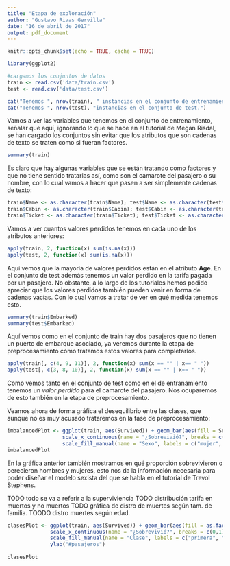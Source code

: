 ```yaml
---
title: "Etapa de exploración"
author: "Gustavo Rivas Gervilla"
date: "16 de abril de 2017"
output: pdf_document
---
```


```r
knitr::opts_chunk$set(echo = TRUE, cache = TRUE)
```

```r
library(ggplot2)
```

```r
#cargamos los conjuntos de datos
train <- read.csv('data/train.csv')
test <- read.csv('data/test.csv')

cat("Tenemos ", nrow(train), " instancias en el conjunto de entrenamiento.\n")
cat("Tenemos ", nrow(test), "instancias en el conjunto de test.")
```

Vamos a ver las variables que tenemos en el conjunto de entrenamiento, señalar que aquí, ignorando lo que se hace en el tutorial de Megan Risdal, se han cargado los conjuntos sin evitar que los atributos que son cadenas de texto se traten como si fueran factores.

```r
summary(train)
```

Es claro que hay algunas variables que se están tratando como factores y que no tiene sentido tratarlas así, como son el camarote del pasajero o su nombre, con lo cual vamos a hacer que pasen a ser simplemente cadenas de texto:

```r
train$Name <- as.character(train$Name); test$Name <- as.character(test$Name)
train$Cabin <- as.character(train$Cabin); test$Cabin <- as.character(test$Cabin)
train$Ticket <- as.character(train$Ticket); test$Ticket <- as.character(test$Ticket)
```

Vamos a ver cuantos valores perdidos tenemos en cada uno de los atributos anteriores:

```r
apply(train, 2, function(x) sum(is.na(x)))
apply(test, 2, function(x) sum(is.na(x)))
```

Aquí vemos que la mayoría de valores perdidos están en el atributo **Age**. En el conjunto de test además tenemos un valor perdido en la tarifa pagada por un pasajero. No obstante, a lo largo de los tutoriales hemos podido apreciar que los valores perdidos también pueden venir en forma de cadenas vacías. Con lo cual vamos a tratar de ver en qué medida tenemos esto.

```r
summary(train$Embarked)
summary(test$Embarked)
```

Aquí vemos como en el conjunto de train hay dos pasajeros que no tienen un puerto de embarque asociado, ya veremos durante la etapa de preprocesamiento cómo tratamos estos valores para completarlos.

```r
apply(train[, c(4, 9, 11)], 2, function(x) sum(x == "" | x== " "))
apply(test[, c(3, 8, 10)], 2, function(x) sum(x == "" | x== " "))
```

Como vemos tanto en el conjunto de test como en el de entranamiento tenemos un *valor perdido* para el camarote del pasajero. Nos ocuparemos de esto también en la etapa de preprocesamiento.

Veamos ahora de forma gráfica el desequilibrio entre las clases, que aunque no es muy acusado trataremos en la fase de preprocesamiento:

```r
imbalancedPlot <- ggplot(train, aes(Survived)) + geom_bar(aes(fill = Sex)) + 
                  scale_x_continuous(name = "¿Sobrevivió?", breaks = c(0,1), labels = c("0" = "No", "1" = "Sí")) +
                  scale_fill_manual(name = "Sexo", labels = c("mujer", "hombre"), values =  c("khaki3", "rosybrown4"))                   + ylab("#pasajeros")
imbalancedPlot
```

En la gráfica anterior también mostramos en qué proporción sobrevivieron o perecieron hombres y mujeres, esto nos da la información necesaria para poder diseñar el modelo sexista del que se habla en el tutorial de Trevol Stephens.

TODO todo se va a referir a la superviviencia
TODO distribución tarifa en muertos y no muertos
TODO gráfica de distro de muertes según tam. de familia.
TOODO distro muertes según edad.
```r
clasesPlot <- ggplot(train, aes(Survived)) + geom_bar(aes(fill = as.factor(Pclass))) +
              scale_x_continuous(name = "¿Sobrevivió?", breaks = c(0,1), labels = c("0" = "No", "1" = "Sí")) +
              scale_fill_manual(name = "Clase", labels = c("primera", "segunda", "tercera"), values =  c("khaki1", "lemonchiffon4", "indianred")) +
              ylab("#pasajeros")
          
clasesPlot
```
